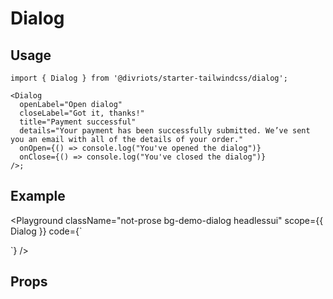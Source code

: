 
# Dialog

<Description of={Dialog} />

## Usage

```tsx
import { Dialog } from '@divriots/starter-tailwindcss/dialog';

<Dialog
  openLabel="Open dialog"
  closeLabel="Got it, thanks!"
  title="Payment successful"
  details="Your payment has been successfully submitted. We’ve sent you an email with all of the details of your order."
  onOpen={() => console.log("You've opened the dialog")}
  onClose={() => console.log("You've closed the dialog")}
/>;
```

## Example

<Playground
  className="not-prose bg-demo-dialog headlessui"
  scope={{ Dialog }}
  code={`
<div className="py-16 w-max mx-auto">
  <Dialog
    openLabel="Open dialog"
    closeLabel="Got it, thanks!"
    title="Payment successful"
    details="Your payment has been successfully submitted. We’ve sent you an email with all of the details of your order."
  />
</div>
  `}
/>

## Props

<Props of={Dialog} />

